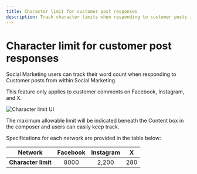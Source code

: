 ```yaml
---
title: Character limit for customer post responses
description: Track character limits when responding to customer posts in Social Marketing
---
```


# Character limit for customer post responses

Social Marketing users can track their word count when responding to Customer posts from within Social Marketing.

This feature only applies to customer comments on Facebook, Instagram, and X.

![Character limit UI](/img/vendasta-products/social-marketing/character-limit/character-limit-ui.jpg)

The maximum allowable limit will be indicated beneath the Content box in the composer and users can easily keep track.

Specifications for each network are provided in the table below:

| Network | Facebook | Instagram | X |
|:---:|:---:|:---:|:---:|
| **Character limit** | 8000 | 2,200 | 280 |